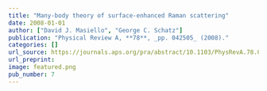 ```yaml
---
title: "Many-body theory of surface-enhanced Raman scattering"
date: 2008-01-01
author: ["David J. Masiello", "George C. Schatz"]
publication: "Physical Review A, **78**, _pp. 042505_ (2008)."
categories: []
url_source: https://journals.aps.org/pra/abstract/10.1103/PhysRevA.78.042505
url_preprint: 
image: featured.png
pub_number: 7
---
```

